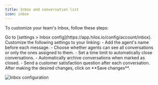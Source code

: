 ```yaml
---
title: Inbox and conversation list
icon: inbox
---
```


To customize your team's Inbox, follow these steps:

<Steps>
  <Step title="Go to your inbox settings">
    Go to [settings > Inbox config](https://app.hilos.io/config/account/inbox).
  </Step>
  <Step title="Customize your inbox">
    Customize the following settings to your linking:
    - Add the agent's name before each message.
    - Choose whether agents can see all conversations or only the ones assigned to them.
    - Set a time limit to automatically close conversations.
    - Automatically archive conversations when marked as closed.
    - Send a customer satisfaction question after each conversation.
  </Step>
  <Step title="Save your changes">
    After making the desired changes, click on **Save changes**.
  </Step>
</Steps>

![Inbox configuration](https://hilos-media.s3.us-east-2.amazonaws.com/mintlify/using-hilos/settings/inbox-settings/inbox-settings.jpg)